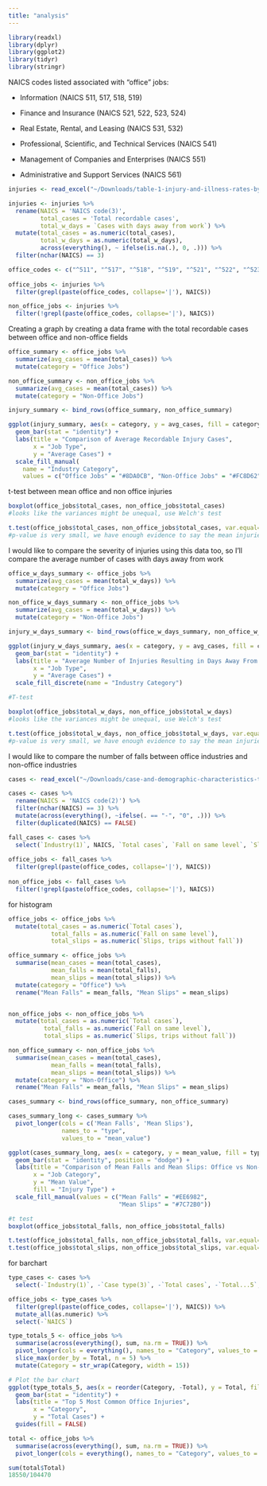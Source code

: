 ```yaml
---
title: "analysis"
---
```


```r
library(readxl)
library(dplyr)
library(ggplot2)
library(tidyr)
library(stringr)
```

NAICS codes listed associated with "office" jobs:

-   Information (NAICS 511, 517, 518, 519)

-   Finance and Insurance (NAICS 521, 522, 523, 524)

-   Real Estate, Rental, and Leasing (NAICS 531, 532)

-   Professional, Scientific, and Technical Services (NAICS 541)

-   Management of Companies and Enterprises (NAICS 551)

-   Administrative and Support Services (NAICS 561)

```r
injuries <- read_excel("~/Downloads/table-1-injury-and-illness-rates-by-industry-2023-national.xlsx")

injuries <- injuries %>%
  rename(NAICS = 'NAICS code(3)',
         total_cases = 'Total recordable cases',
         total_w_days = `Cases with days away from work`) %>%
  mutate(total_cases = as.numeric(total_cases),
         total_w_days = as.numeric(total_w_days),
         across(everything(), ~ ifelse(is.na(.), 0, .))) %>%
  filter(nchar(NAICS) == 3)

office_codes <- c("^511", "^517", "^518", "^519", "^521", "^522", "^523", "^524", "^531", "^532", "^541", "^551")
  
office_jobs <- injuries %>%
  filter(grepl(paste(office_codes, collapse='|'), NAICS))

non_office_jobs <- injuries %>%
  filter(!grepl(paste(office_codes, collapse='|'), NAICS))
```

Creating a graph by creating a data frame with the total recordable cases between office and non-office fields

```r
office_summary <- office_jobs %>%
  summarize(avg_cases = mean(total_cases)) %>%
  mutate(category = "Office Jobs")

non_office_summary <- non_office_jobs %>%
  summarize(avg_cases = mean(total_cases)) %>%
  mutate(category = "Non-Office Jobs")

injury_summary <- bind_rows(office_summary, non_office_summary) 

ggplot(injury_summary, aes(x = category, y = avg_cases, fill = category)) +
  geom_bar(stat = "identity") +
  labs(title = "Comparison of Average Recordable Injury Cases",
       x = "Job Type",
       y = "Average Cases") +
  scale_fill_manual(
    name = "Industry Category",
    values = c("Office Jobs" = "#8DA0CB", "Non-Office Jobs" = "#FC8D62"))
```

t-test between mean office and non office injuries

```r
boxplot(office_jobs$total_cases, non_office_jobs$total_cases)
#looks like the variances might be unequal, use Welch's test 

t.test(office_jobs$total_cases, non_office_jobs$total_cases, var.equal=FALSE)
#p-value is very small, we have enough evidence to say the mean injuries are different

```

I would like to compare the severity of injuries using this data too, so I'll compare the average number of cases with days away from work

```r
office_w_days_summary <- office_jobs %>%
  summarize(avg_cases = mean(total_w_days)) %>%
  mutate(category = "Office Jobs")

non_office_w_days_summary <- non_office_jobs %>%
  summarize(avg_cases = mean(total_w_days)) %>%
  mutate(category = "Non-Office Jobs")

injury_w_days_summary <- bind_rows(office_w_days_summary, non_office_w_days_summary)

ggplot(injury_w_days_summary, aes(x = category, y = avg_cases, fill = category)) +
  geom_bar(stat = "identity") +
  labs(title = "Average Number of Injuries Resulting in Days Away From Work",
       x = "Job Type",
       y = "Average Cases") +
  scale_fill_discrete(name = "Industry Category")

#T-test

boxplot(office_jobs$total_w_days, non_office_jobs$total_w_days)
#looks like the variances might be unequal, use Welch's test 

t.test(office_jobs$total_w_days, non_office_jobs$total_w_days, var.equal=FALSE)
#p-value is very small, we have enough evidence to say the mean injuries that require days away from work are different
```

I would like to compare the number of falls between office industries and non-office industries

```r
cases <- read_excel("~/Downloads/case-and-demographic-characteristics-table-r4-2021-2022.xlsx")

cases <- cases %>%
  rename(NAICS = 'NAICS code(2)') %>%
  filter(nchar(NAICS) == 3) %>% 
  mutate(across(everything(), ~ifelse(. == "-", "0", .))) %>%
  filter(duplicated(NAICS) == FALSE)

fall_cases <- cases %>%
  select(`Industry(1)`, NAICS, `Total cases`, `Fall on same level`, `Slips, trips without fall`)
  
office_jobs <- fall_cases %>%
  filter(grepl(paste(office_codes, collapse='|'), NAICS))
  
non_office_jobs <- fall_cases %>%
  filter(!grepl(paste(office_codes, collapse='|'), NAICS))
```

for histogram

```r
office_jobs <- office_jobs %>%
  mutate(total_cases = as.numeric(`Total cases`),
            total_falls = as.numeric(`Fall on same level`),
            total_slips = as.numeric(`Slips, trips without fall`))

office_summary <- office_jobs %>%
  summarise(mean_cases = mean(total_cases),
            mean_falls = mean(total_falls),
            mean_slips = mean(total_slips)) %>%
  mutate(category = "Office") %>%
  rename("Mean Falls" = mean_falls, "Mean Slips" = mean_slips)


non_office_jobs <- non_office_jobs %>%
  mutate(total_cases = as.numeric(`Total cases`),
          total_falls = as.numeric(`Fall on same level`),
          total_slips = as.numeric(`Slips, trips without fall`))

non_office_summary <- non_office_jobs %>%
  summarise(mean_cases = mean(total_cases),
            mean_falls = mean(total_falls),
            mean_slips = mean(total_slips)) %>%
  mutate(category = "Non-Office") %>%
  rename("Mean Falls" = mean_falls, "Mean Slips" = mean_slips)

cases_summary <- bind_rows(office_summary, non_office_summary)

cases_summary_long <- cases_summary %>%
  pivot_longer(cols = c('Mean Falls', 'Mean Slips'), 
               names_to = "type", 
               values_to = "mean_value")

ggplot(cases_summary_long, aes(x = category, y = mean_value, fill = type)) +
  geom_bar(stat = "identity", position = "dodge") +
  labs(title = "Comparison of Mean Falls and Mean Slips: Office vs Non-Office Jobs",
       x = "Job Category", 
       y = "Mean Value", 
       fill = "Injury Type") +
  scale_fill_manual(values = c("Mean Falls" = "#EE6982", 
                               "Mean Slips" = "#7C72B0"))

#t test
boxplot(office_jobs$total_falls, non_office_jobs$total_falls)

t.test(office_jobs$total_falls, non_office_jobs$total_falls, var.equal=FALSE)
t.test(office_jobs$total_slips, non_office_jobs$total_slips, var.equal=FALSE)

```

for barchart

```r
type_cases <- cases %>%
  select(-`Industry(1)`, -`Case type(3)`, -`Total cases`, -`Total...5`, -`Total...9`, -`Total...13`, -`Total...16`, -`Total...18`)

office_jobs <- type_cases %>%
  filter(grepl(paste(office_codes, collapse='|'), NAICS)) %>%
  mutate_all(as.numeric) %>%
  select(-`NAICS`)

type_totals_5 <- office_jobs %>%
  summarise(across(everything(), sum, na.rm = TRUE)) %>%
  pivot_longer(cols = everything(), names_to = "Category", values_to = "Total") %>%
  slice_max(order_by = Total, n = 5) %>%
  mutate(Category = str_wrap(Category, width = 15))

# Plot the bar chart
ggplot(type_totals_5, aes(x = reorder(Category, -Total), y = Total, fill = Category)) +
  geom_bar(stat = "identity") +
  labs(title = "Top 5 Most Common Office Injuries",
       x = "Category",
       y = "Total Cases") +
  guides(fill = FALSE)

total <- office_jobs %>%
  summarise(across(everything(), sum, na.rm = TRUE)) %>%
  pivot_longer(cols = everything(), names_to = "Category", values_to = "Total")

sum(total$Total)
18550/104470

```

